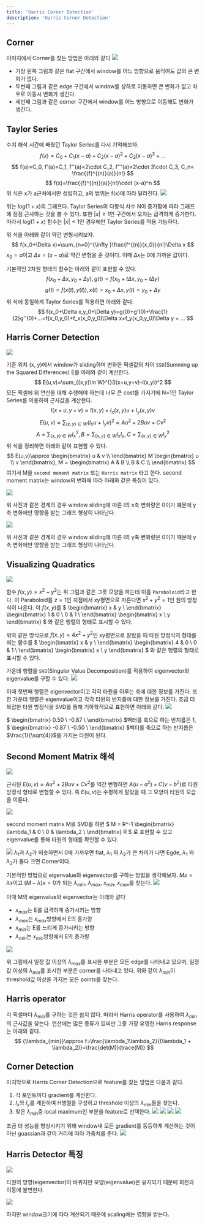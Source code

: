 ```yaml
---
title: 'Harris Corner Detection'
description: 'Harris Corner Detection'
---
```


## Corner
이미지에서 Corner를 찾는 방법은 아래와 같다
![](assets/harris_detection/00_corner.png)
* 가장 왼쪽 그림과 같은 flat 구간에서 window를 어느 방향으로 움직여도 값의 큰 변화가 없다.
* 두번째 그림과 같은 edge 구간에서 window를 상하로 이동하면 큰 변화가 없고 좌우로 이동시 변화가 생긴다.
* 세번째 그림과 같은 corner 구간에서 window를 어느 방향으로 이동해도 변화가 생긴다.

## Taylor Series
수치 해석 시간에 배웠던 Taylor Series를 다시 기억해보자.
$$
f(x)=C_{0}+C_1(x-a)+C_2(x-a)^2+C_3(x-a)^3+...
$$
$$
f(a)=C_0, f'(a)=C_1, f''(a)=2\cdot C_2, f'''(a)=2\cdot 3\cdot C_3, C_n= \frac{{f}^{(n)}(a)}{n!}
$$
$$
f(x)=\frac{{f}^{(n)}(a)}{n!}\cdot (x-a)^n
$$
위 식은 x가 a근처에서만 성립하고, a의 범위는 f(x)에 따라 달라진다.
![](assets/harris_detection/01_logarithm.gif)

위는 $log(1+x)$의 그래프다. 
Taylor Series의 다항식 차수 N이 증가함에 따라 그래프에 점점 근사하는 것을 볼 수 있다. 
또한 $\left| x\right|\geq 1$인 구간에서 오차는 급격하게 증가한다.
따라서 $log(1+x)$ 함수는 $\left| x\right|< 1$인 경우에만 Taylor Series를 적용 가능하다.

위 식을 아래와 같이 약간 변형시켜보자.
$$
f(x_0+\Delta x)=\sum_{n=0}^{\infty }\frac{f^{(n)}(x_0)}{n!}\Delta x
$$
$x_0=a$이고 $\Delta x=(x-a)$로 약간 변형을 준 것이다. 이때 $\Delta x$는 0에 가까운 값이다.

기본적인 2차원 형태의 함수는 아래와 같이 표현할 수 있다.
$$
f(x_0+\Delta x,y_0+\Delta y), g(t)=f(x_0+t\Delta x,y_0+t\Delta y)
$$
$$
g(t)=f(x(t),y(t)), x(t)=x_0+\Delta x, y(t)=y_0+\Delta y
$$
위 식에 동일하게 Taylor Series를 적용하면 아래와 같다.
$$
f(x_0+\Delta x,y_0+\Delta y)=g(0)+g'(0)+\frac{1}{2}g''(0)+...=f(x_0,y_0)+f_x(x_0,y_0)\Delta x+f_y(x_0,y_0)\Delta y + ...
$$
## Harris Corner Detection
![](assets/harris_detection/02_sliding_window.PNG)

기준 위치 (x, y)에서 window가 sliding하며 변화한 픽셀값의 차이 ```SSD```(Summing up the Squared Differences) E를 아래와 같이 계산한다.
$$
E(u,v)=\sum_{(x,y)\in W}^{}(I(x+u,y+v)-I(x,y))^2
$$
모든 픽셀에 위 연산을 대해 수행해야 하는데 너무 큰 cost를 가지기에 N=1인 Taylor Series를 이용하여 근사값을 계산한다.
$$
I(x+u,y+v)\approx I(x,y)+I_x(x,y)u+I_y(x,y)v
$$
$$
E(u,v)\approx \sum_{(x,y)\in W}(I_x u+I_y v)^2\approx Au^2+2Buv+Cv^2
$$
$$
A=\sum_{(x,y)\in W}{I_x}^2, B=\sum_{(x,y)\in W}I_x I_y, C=\sum_{(x,y)\in W}{I_y}^2
$$
위 식을 정리하면 아래와 같이 표현할 수 있다.
$$
E(u,v)\approx
\begin{bmatrix}
u & v \\
\end{bmatrix}
M
\begin{bmatrix}
u \\ v
\end{bmatrix},
M = \begin{bmatrix}
A & B \\
B & C \\
\end{bmatrix} 
$$
여기서 M을 ```second moment matrix``` 또는 ```Harris matrix``` 라고 한다.
second moment matrix는 window의 변화에 따라 아래와 같은 특징이 있다.

![](assets/harris_detection/05_ssd_horizontal_edge.PNG)

위 사진과 같은 경계의 경우 window sliding에 따른 I의 x축 변화량은 0이기 떄문에 y축 변화에만 영향을 받는 그래프 형상이 나타난다.

![](assets/harris_detection/06_ssd_vertical_edge.PNG)

위 사진과 같은 경계의 경우 window sliding에 따른 I의 y축 변화량은 0이기 때문에 y축 변화에만 영향을 받는 그래프 형상이 나타난다.
## Visualizing Quadratics
![](assets/harris_detection/07_equation_of_bowl.PNG)

함수 $f(x,y)=x^2+y^2$는 위 그림과 같은 그릇 모양을 하는데 이를 ```Paraboloid```라고 한다.
이 Paraboloid를 $z=1$인 지점에서 xy평면으로 자른다면 $x^2+y^2=1$인 원의 방정식이 나온다.
이 $f(x,y)$를 
$
\begin{bmatrix}
x & y \\
\end{bmatrix}
\begin{bmatrix}
1 & 0 \\
0 & 1 \\
\end{bmatrix} 
\begin{bmatrix}
x \\ y
\end{bmatrix}
$ 와 같은 행렬의 형태로 표시할 수 있다.

위와 같은 방식으로 $f(x,y)=4x^2+y^2$인 xy평면으로 잘랐을 때 타원 방정식의 형태를 띄는 함수를
$
\begin{bmatrix}
x & y \\
\end{bmatrix}
\begin{bmatrix}
4 & 0 \\
0 & 1 \\
\end{bmatrix} 
\begin{bmatrix}
x \\ y
\end{bmatrix}
$ 와 같은 행렬의 형태로 표시할 수 있다.

가운데 행렬을 ```SVD```(Singular Value Decomposition)를 적용하여 eigenvector와 eigenvalue를 구할 수 있다.
![](assets/harris_detection/10_svd.PNG)

이때 첫번째 행렬은 eigenvector이고 각각 타원을 이루는 축에 대한 정보를 가진다.
또한 가운데 행렬은 eigenvalue이고 각각 타원의 반지름에 대한 정보를 가진다.
조금 더 복잡한 타원 방정식을 SVD를 통해 기하학적으로 표현하면 아래와 같다.
![](assets/harris_detection/11_eigen_ellipse.png)

$
\begin{bmatrix}
0.50 \\
-0.87 \\
\end{bmatrix} 
$벡터를 축으로 하는 반지름은 1,
$
\begin{bmatrix}
-0.87 \\
-0.50 \\
\end{bmatrix} 
$벡터를 축으로 하는 반지름은 $\frac{1}{\sqrt{4}}$를 가지는 타원이 된다.

## Second Moment Matrix 해석
![](assets/harris_detection/04_ssd_graph.PNG)

근사된 $E(u,v) \approx Au^2+2Buv+Cv^2$를 약간 변형하면 $A({u-a}^2)+C({v-b}^2)$로 타원 방정식 형태로 변형할 수 있다.
즉 $E(u,v)$는 수평하게 잘랐을 때 그 모양이 타원의 모습을 이룬다.

![](assets/harris_detection/08_eigenvalue_ellipse.PNG)

second moment matrix M을 SVD를 하면
$
M = R^-1
\begin{bmatrix}
\lambda_1 & 0 \\
0 & \lambda_2 \\
\end{bmatrix}
R
$
로 표현할 수 있고 eigenvalue를 통해 타원의 형태를 확인할 수 있다.

![](assets/harris_detection/09_eigenvalue_harris_matrix.PNG)
$\lambda_1$과 $\lambda_2$가 비슷하면서 0에 가까우면 flat, $\lambda_1$ 와 $\lambda_2$가 큰 차이가 나면 Egde, $\lambda_1$ 와 $\lambda_2$가 둘다 크면 Corner이다.

기본적인 방법으로 eigenvalue와 eigenvector를 구하는 방법을 생각해보자.
$Mx = \lambda x$이고 $(M-\lambda)x=0$가 되는 $\lambda_{min}$, $\lambda_{max}$, $x_{min}$, $x_{max}$를 찾는다.
![](assets/harris_detection/12_eigenvalue_harris_matrix.PNG)

이때 M의 eigenvalue와 eigenvector는 아래와 같다
* $x_{max}$는 E를 급격하게 증가시키는 방향
* $\lambda_{max}$는 $x_{max}$방향에서 E의 증가량
* $x_{min}$는 E를 느리게 증가시키는 방향
* $\lambda_{min}$는 $x_{min}$방향에서 E의 증가량

![](assets/harris_detection/13_checkboard.PNG)

위 그림에서 일정 값 이상의 $\lambda_{max}$를 표시한 부분은 모든 edge를 나타내고 있으며,
일정 값 이상의 $\lambda_{min}$를 표시한 부분은 corner를 나타내고 있다.
위와 같이 $\lambda_{min}$이 threshold값 이상을 가지는 모든 points를 찾는다.

## Harris operator
각 픽셀마다 $\lambda_{min}$를 구하는 것은 쉽지 않다.
따라서 Harris operator를 사용하여 $\lambda_{min}$의 근사값을 찾는다.
연산에는 많은 종류가 있찌만 그중 가장 유명한 Harris response는 아래와 같다.
$$
{\lambda_{min}}\approx f=\frac{\lambda_1\lambda_2}{(\lambda_1 + \lambda_2)}=\frac{det(M)}{trace(M)}
$$

## Corner Detection
마지막으로 Harris Corner Detection으로 feature를 찾는 방법은 다음과 같다.

1. 각 포인트마다 gradient를 계산한다.
2. $I_x$와 $I_y$를 계한하여 H행렬을 구성하고 threshold 이상의 $\lambda_{min}$들을 찾는다.
3. 찾은 $\lambda_{min}$중 local maximum인 부분을 feature로 선택한다.
![](assets/harris_detection/14_harris_detector_ex.PNG)
![](assets/harris_detection/15_harris_detector_ex.PNG)
![](assets/harris_detection/16_harris_detector_ex.PNG)
![](assets/harris_detection/17_harris_detector_ex.PNG)

조금 더 성능을 향상시키기 위해 window내 모든 gradient를 동등하게 계산하는 것이 아닌 guassian과 같이 거리에 따라 가중치를 준다.
![](assets/harris_detection/18_improved_harris_detector.PNG)

## Harris Detector 특징
![](assets/harris_detection/19_invariant_translation_rotation.PNG)

타원의 방향(eigenvector)이 바뀌지만 모양(eigenvalue)은 유지되기 때문에 회전과 이동에 불변한다.

![](assets/harris_detection/20_not_invariant_scaling.PNG)

하지만 window크기에 따라 계산되기 때문에 scaling에는 영향을 받는다.
